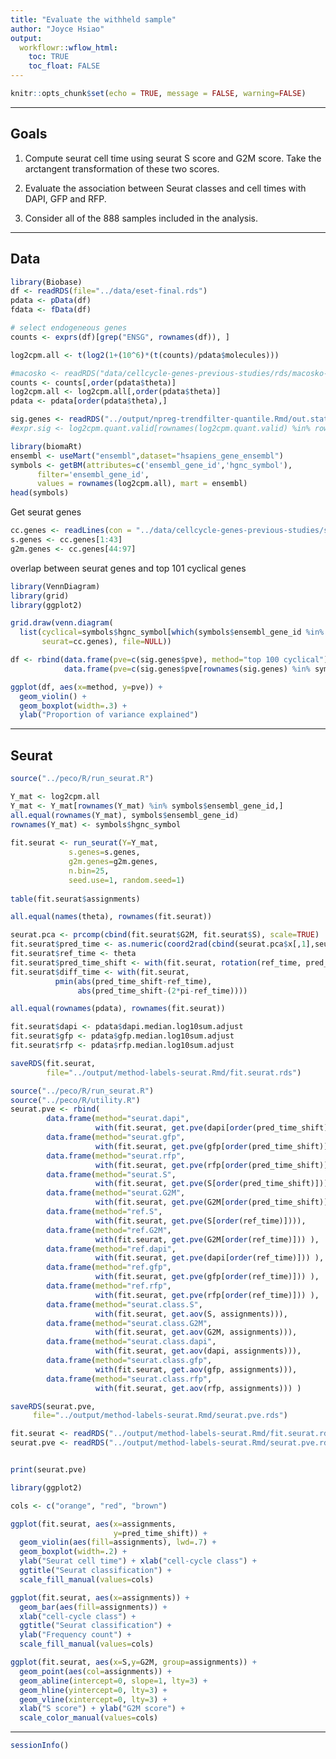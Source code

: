```yaml
---
title: "Evaluate the withheld sample"
author: "Joyce Hsiao"
output: 
  workflowr::wflow_html:
    toc: TRUE
    toc_float: FALSE
---
```





```r
knitr::opts_chunk$set(echo = TRUE, message = FALSE, warning=FALSE)
```

---

## Goals

1. Compute seurat cell time using seurat S score and G2M score. Take the arctangent transformation of these two scores. 

2. Evaluate the association between Seurat classes and cell times with DAPI, GFP and RFP. 

3. Consider all of the 888 samples included in the analysis. 

---

## Data

```r
library(Biobase)
df <- readRDS(file="../data/eset-final.rds")
pdata <- pData(df)
fdata <- fData(df)

# select endogeneous genes
counts <- exprs(df)[grep("ENSG", rownames(df)), ]

log2cpm.all <- t(log2(1+(10^6)*(t(counts)/pdata$molecules)))

#macosko <- readRDS("data/cellcycle-genes-previous-studies/rds/macosko-2015.rds")
counts <- counts[,order(pdata$theta)]
log2cpm.all <- log2cpm.all[,order(pdata$theta)]
pdata <- pdata[order(pdata$theta),]

sig.genes <- readRDS("../output/npreg-trendfilter-quantile.Rmd/out.stats.ordered.sig.101.rds")
#expr.sig <- log2cpm.quant.valid[rownames(log2cpm.quant.valid) %in% rownames(sig.genes), ]

library(biomaRt)
ensembl <- useMart("ensembl",dataset="hsapiens_gene_ensembl")
symbols <- getBM(attributes=c('ensembl_gene_id','hgnc_symbol'), 
      filter='ensembl_gene_id', 
      values = rownames(log2cpm.all), mart = ensembl)
head(symbols)
```

Get seurat genes 

```r
cc.genes <- readLines(con = "../data/cellcycle-genes-previous-studies/seurat_cellcycle/regev_lab_cell_cycle_genes.txt")
s.genes <- cc.genes[1:43]
g2m.genes <- cc.genes[44:97]
```

overlap between seurat genes and top 101 cyclical genes

```r
library(VennDiagram)
library(grid)
library(ggplot2)

grid.draw(venn.diagram(
  list(cyclical=symbols$hgnc_symbol[which(symbols$ensembl_gene_id %in% rownames(sig.genes))],
       seurat=cc.genes), file=NULL))

df <- rbind(data.frame(pve=c(sig.genes$pve), method="top 100 cyclical"),
            data.frame(pve=c(sig.genes$pve[rownames(sig.genes) %in% symbols$ensembl_gene_id[which(symbols$hgnc_symbol %in% cc.genes)]]), method="overlap"))

ggplot(df, aes(x=method, y=pve)) +
  geom_violin() +
  geom_boxplot(width=.3) +
  ylab("Proportion of variance explained")
```


---

## Seurat

```r
source("../peco/R/run_seurat.R")

Y_mat <- log2cpm.all
Y_mat <- Y_mat[rownames(Y_mat) %in% symbols$ensembl_gene_id,]
all.equal(rownames(Y_mat), symbols$ensembl_gene_id)
rownames(Y_mat) <- symbols$hgnc_symbol
  
fit.seurat <- run_seurat(Y=Y_mat, 
             s.genes=s.genes, 
             g2m.genes=g2m.genes, 
             n.bin=25,
             seed.use=1, random.seed=1)
  
table(fit.seurat$assignments)

all.equal(names(theta), rownames(fit.seurat))

seurat.pca <- prcomp(cbind(fit.seurat$G2M, fit.seurat$S), scale=TRUE)
fit.seurat$pred_time <- as.numeric(coord2rad(cbind(seurat.pca$x[,1],seurat.pca$x[,2])))
fit.seurat$ref_time <- theta
fit.seurat$pred_time_shift <- with(fit.seurat, rotation(ref_time, pred_time)$y2shift)
fit.seurat$diff_time <- with(fit.seurat,
          pmin(abs(pred_time_shift-ref_time),
               abs(pred_time_shift-(2*pi-ref_time))))

all.equal(rownames(pdata), rownames(fit.seurat))

fit.seurat$dapi <- pdata$dapi.median.log10sum.adjust
fit.seurat$gfp <- pdata$gfp.median.log10sum.adjust
fit.seurat$rfp <- pdata$rfp.median.log10sum.adjust

saveRDS(fit.seurat,
        file="../output/method-labels-seurat.Rmd/fit.seurat.rds")

source("../peco/R/run_seurat.R")
source("../peco/R/utility.R")
seurat.pve <- rbind(
        data.frame(method="seurat.dapi", 
                   with(fit.seurat, get.pve(dapi[order(pred_time_shift)]))),
        data.frame(method="seurat.gfp", 
                   with(fit.seurat, get.pve(gfp[order(pred_time_shift)]))),
        data.frame(method="seurat.rfp", 
                   with(fit.seurat, get.pve(rfp[order(pred_time_shift)]))),
        data.frame(method="seurat.S", 
                   with(fit.seurat, get.pve(S[order(pred_time_shift)]))),
        data.frame(method="seurat.G2M", 
                   with(fit.seurat, get.pve(G2M[order(pred_time_shift)]))),
        data.frame(method="ref.S", 
                   with(fit.seurat, get.pve(S[order(ref_time)]))),
        data.frame(method="ref.G2M", 
                   with(fit.seurat, get.pve(G2M[order(ref_time)])) ),
        data.frame(method="ref.dapi", 
                   with(fit.seurat, get.pve(dapi[order(ref_time)])) ),
        data.frame(method="ref.gfp", 
                   with(fit.seurat, get.pve(gfp[order(ref_time)])) ),
        data.frame(method="ref.rfp", 
                   with(fit.seurat, get.pve(rfp[order(ref_time)])) ),
        data.frame(method="seurat.class.S", 
                   with(fit.seurat, get.aov(S, assignments))),
        data.frame(method="seurat.class.G2M", 
                   with(fit.seurat, get.aov(G2M, assignments))),
        data.frame(method="seurat.class.dapi", 
                   with(fit.seurat, get.aov(dapi, assignments))),
        data.frame(method="seurat.class.gfp", 
                   with(fit.seurat, get.aov(gfp, assignments))),
        data.frame(method="seurat.class.rfp", 
                   with(fit.seurat, get.aov(rfp, assignments))) )

saveRDS(seurat.pve,
     file="../output/method-labels-seurat.Rmd/seurat.pve.rds")
```


```r
fit.seurat <- readRDS("../output/method-labels-seurat.Rmd/fit.seurat.rds")
seurat.pve <- readRDS("../output/method-labels-seurat.Rmd/seurat.pve.rds")


print(seurat.pve)

library(ggplot2)

cols <- c("orange", "red", "brown")

ggplot(fit.seurat, aes(x=assignments,
                       y=pred_time_shift)) +
  geom_violin(aes(fill=assignments), lwd=.7) +
  geom_boxplot(width=.2) +
  ylab("Seurat cell time") + xlab("cell-cycle class") +
  ggtitle("Seurat classification") +
  scale_fill_manual(values=cols)

ggplot(fit.seurat, aes(x=assignments)) +
  geom_bar(aes(fill=assignments)) +
  xlab("cell-cycle class") +
  ggtitle("Seurat classification") +
  ylab("Frequency count") +
  scale_fill_manual(values=cols)

ggplot(fit.seurat, aes(x=S,y=G2M, group=assignments)) +
  geom_point(aes(col=assignments)) +
  geom_abline(intercept=0, slope=1, lty=3) +
  geom_hline(yintercept=0, lty=3) +
  geom_vline(xintercept=0, lty=3) + 
  xlab("S score") + ylab("G2M score") +
  scale_color_manual(values=cols)
```





---


```r
sessionInfo()
```


